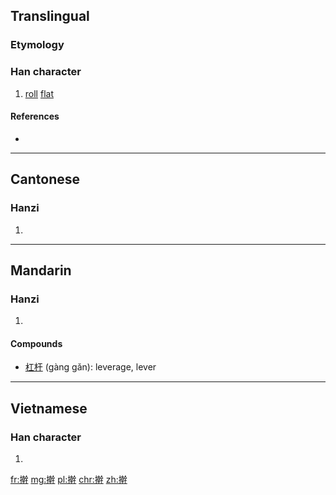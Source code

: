 {{also|扞}}
==Translingual==

===Etymology===
{{Han compound|手|幹|c1=s|c2=p|t1=hand|ls=psc}}

===Han character===
{{Han char|rn=64|rad=手|as=13|sn=16|four=|canj=手十十十 (QJJJ), X手十十十 (XQJJJ)|ids=⿰[[扌]][[幹]]}}

# [[roll]] [[flat]]

====References====
* {{Han ref|kx=0457.250|dkj=12780|dj=0806.080|hdz=31967.010|uh=64C0|ud=25792}}

----

==Cantonese==

===Hanzi===
{{yue-hanzi|jyut=[[gon2]]|y=gon2}}

# {{defn|lang=yue|sort=手13}}

----

==Mandarin==

===Hanzi===
{{cmn-hanzi|pin=[[gǎn]] ([[gan3]]), [[hàn]] ([[han4]])|wg=kan<sup>3</sup>, han<sup>4</sup>}}

# {{defn|lang=cmn|sort=手13}}

====Compounds====
* [[杠杆]] (gàng gǎn): leverage, lever

----

==Vietnamese==

===Han character===
{{vi-hantu|[[gán]], [[cán]]|rs=手13}}

# {{defn|lang=vi|sort=手13}}

[[fr:擀]]
[[mg:擀]]
[[pl:擀]]
[[chr:擀]]
[[zh:擀]]